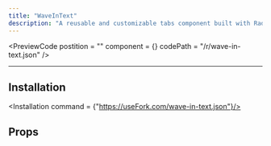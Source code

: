 ```yaml
---
title: "WaveInText"
description: "A reusable and customizable tabs component built with Radix UI and Motion. Supports smooth sliding highlight animations on tab triggers and fade-in/out transitions for tab content, making tab interactions visually engaging and accessible"
---
```



<PreviewCode
postition = ""
component = {<WaveInTextDemo/>}
codePath = "/r/wave-in-text.json"
/>

---
## Installation 

<Installation command = {"https://useFork.com/wave-in-text.json"}/>



## Props



<Table data = {{
  children: {
    description: "The text or elements to apply the wave-in animation to",
    type: "React.ReactNode",
    default: null,
  },
  className: {
    description: "Additional CSS classes for styling the container",
    type: "string",
    default: "",
  },
  duration: {
    description: "The duration of the wave-in animation in seconds",
    type: "number",
    default: 0.5,
  },
  yOffset: {
    description: "The vertical offset in pixels from which the text animates",
    type: "number",
    default: 18,
  },
  blurAmount: {
    description: "The amount of blur applied during the wave-in animation",
    type: "number",
    default: 8,
  },
  isVisible: {
    description: "Determines whether the wave-in animation should be visible",
    type: "boolean",
    default: true,
  },
}}
/>